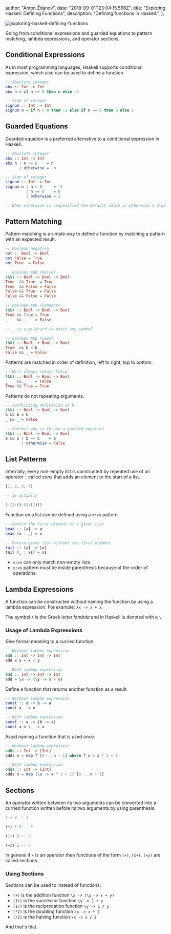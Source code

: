 
  author: "Anton Ždanov",
  date: "2018-09-01T23:04:15.566Z",
  title: "Exploring Haskell: Defining Functions",
  description: "Defining functions in Haskell.",
};


<Image
  src={exploringHaskellDefiningFunctions}
  alt="exploring-haskell-defining-functions"
/>

Going from conditional expressions and guarded equations to pattern matching, lambda expressions, and operator sections.

## Conditional Expressions

As in most programming languages, Haskell supports conditional expression, which also can be used to define a function.

```haskell
-- Absolute integer
abs :: Int -> Int
abs n = if n >= 0 then n else -n

-- Sign of integer
signum :: Int -> Int
signum n = if n < 0 then -1 else if n == 0 then 0 else 1
```

## Guarded Equations

Guarded equation is a preferred alternative to a conditional expression in Haskell.

```haskell
-- Absolute integer
abs :: Int -> Int
abs n | n >= 0    = n
      | otherwise = -n

-- Sign of integer
signum :: Int -> Int
signum n | n < 0     = -1
         | n == 0    = 0
         | otherwise = 1

-- When otherwise is unspecified the default value is otherwise = True
```

## Pattern Matching

Pattern matching is a simple way to define a function by matching a pattern with an expected result.

```haskell
-- Boolean negation
not :: Bool -> Bool
not False = True
not True  = False

-- Boolean AND (Naive)
(&&) :: Bool -> Bool -> Bool
True  && True  = True
True  && False = False
False && True  = False
False && False = False

-- Boolean AND (Compact)
(&&) :: Bool -> Bool -> Bool
True && True = True
_    && _    = False

-- _ is a wildcard to match any symbol

-- Boolean AND (Lazy)
(&&) :: Bool -> Bool -> Bool
True  && b = b
False && _ = False
```

Patterns are matched in order of definition, left to right, top to bottom.

```haskell
-- Will always return False
(&&) :: Bool -> Bool -> Bool
_    && _    = False
True && True = True
```

Patterns do not repeating arguments.

```haskell
-- Conflicting definition of b
(&&) :: Bool -> Bool -> Bool
b && b = b
_ && _ = False

-- Correct way is to use a guarded equation
(&&) :: Bool -> Bool -> Bool
b && c | b == c    = b
       | otherwise = False
```

## List Patterns

Internally, every non-empty list is constructed by repeated use of an operator `:` called _cons_ that adds an element to the start of a list.

```haskell
[1, 2, 3, 4]

-- is actually

1:(2:(3:(4:[])))
```

Function on a list can be defined using a `x:xs` pattern.

```haskell
-- Return the first element of a given list
head :: [a] -> a
head (x : _) = x

-- Return given list without the first element
tail :: [a] -> [a]
tail (_ : xs) = xs
```

- `x:xs` can only match non-empty lists.
- `x:xs` pattern must be inside parenthesis because of the order of operations.

## Lambda Expressions

A function can be constructed without naming the function by using a lambda expression.
For example: `λx -> x + x`.

The symbol `λ` is the Greek letter _lambda_ and in Haskell is denoted with a `\`.

### Usage of Lambda Expressions

Give formal meaning to a curried function.

```haskell
-- Without lambda expression
add :: Int -> Int -> Int
add x y = x + y

-- With lambda expression
add :: Int -> Int -> Int
add = \x -> (\y -> x + y)
```

Define a function that returns another function as a result.

```haskell
-- Without lambda expression
const :: a -> b -> a
const x _ = x

-- With lambda expression
const :: a -> (b -> a)
const x = \_ -> x
```

Avoid naming a function that is used once.

```haskell
-- Without lambda expression
odds :: Int -> [Int]
odds n = map f [0 .. n - 1] where f x = x * 2 + 1

-- With lambda expression
odds :: Int -> [Int]
odds n = map (\x -> x * 2 + 1) [0 .. n - 1]
```

## Sections

An operator written between its two arguments can be converted into a curried function written before its two arguments by using parenthesis.

```haskell
1 + 2 -- 3

(+) 1 2 -- 3

(1+) 2 -- 3

(+2) 1 -- 3
```

In general if `+` is an operator then functions of the form `(+)`, `(x+)`, `(+y)` are called sections.

### Using Sections

Sections can be used to instead of functions:

- `(+)` is the addition function `\x -> (\y -> x + y)`
- `(1+)` is the successor function `\y -> 1 + y`
- `(1/)` is the reciprocation function `\y -> 1 / y`
- `(*2)` is the doubling function `\x -> x * 2`
- `(/2)` is the halving function `\x -> x / 2`

And that's that.
